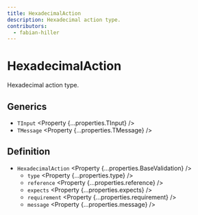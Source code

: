 ```yaml
---
title: HexadecimalAction
description: Hexadecimal action type.
contributors:
  - fabian-hiller
---
```



# HexadecimalAction

Hexadecimal action type.

## Generics

- `TInput` <Property {...properties.TInput} />
- `TMessage` <Property {...properties.TMessage} />

## Definition

- `HexadecimalAction` <Property {...properties.BaseValidation} />
  - `type` <Property {...properties.type} />
  - `reference` <Property {...properties.reference} />
  - `expects` <Property {...properties.expects} />
  - `requirement` <Property {...properties.requirement} />
  - `message` <Property {...properties.message} />
